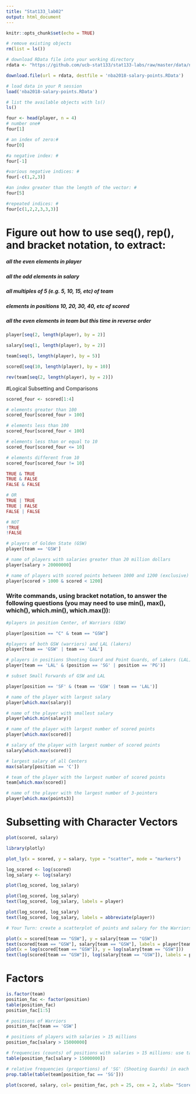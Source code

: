 ```yaml
---
title: "Stat133_lab02"
output: html_document
---
```


```r
knitr::opts_chunk$set(echo = TRUE)
```

```r
# remove existing objects
rm(list = ls())
```

```r
# download RData file into your working directory
rdata <- "https://github.com/ucb-stat133/stat133-labs/raw/master/data/nba2018-salary-points.RData"

download.file(url = rdata, destfile = 'nba2018-salary-points.RData')
```

```r
# load data in your R session
load('nba2018-salary-points.RData')
```

```r
# list the available objects with ls()
ls()
```

```r
four <- head(player, n = 4)
# number one#
four[1]
```

```r
# an index of zero:# 
four[0]
```

```r
#a negative index: #
four[-1]
```

```r
#various negative indices: #
four[-c(1,2,3)]
```

```r
#an index greater than the length of the vector: #
four[5]
```

```r
#repeated indices: #
four[c(1,2,2,3,3,3)]
```


# Figure out how to use seq(), rep(), and bracket notation, to extract:

##### all the even elements in player
##### all the odd elements in salary
##### all multiples of 5 (e.g. 5, 10, 15, etc) of team
##### elements in positions 10, 20, 30, 40, etc of scored
##### all the even elements in team but this time in reverse order

```r
player[seq(2, length(player), by = 2)]
```

```r
salary[seq(1, length(player), by = 2)]
```

```r
team[seq(5, length(player), by = 5)]
```

```r
scored[seq(10, length(player), by = 10)]
```

```r
rev(team[seq(2, length(player), by = 2)])
```

#Logical Subsetting and Comparisons
```r
scored_four <- scored[1:4]

# elements greater than 100
scored_four[scored_four > 100]

# elements less than 100
scored_four[scored_four < 100]

# elements less than or equal to 10
scored_four[scored_four <= 10]

# elements different from 10
scored_four[scored_four != 10]
```

```r
TRUE & TRUE
TRUE & FALSE
FALSE & FALSE

# OR
TRUE | TRUE
TRUE | FALSE
FALSE | FALSE

# NOT
!TRUE
!FALSE
```

```r
# players of Golden State (GSW)
player[team == 'GSW']

# name of players with salaries greater than 20 million dollars
player[salary > 20000000]

# name of players with scored points between 1000 and 1200 (exclusive)
player[scored > 1000 & scored < 1200]
```

### Write commands, using bracket notation, to answer the following questions (you may need to use min(), max(), which(), which.min(), which.max()):

```r
#players in position Center, of Warriors (GSW)

player[position == "C" & team == "GSW"]
```

```r
#players of both GSW (warriors) and LAL (lakers)
player[team == 'GSW' | team == 'LAL']
```

```r
# players in positions Shooting Guard and Point Guards, of Lakers (LAL)
player[team == 'LAL' & (position == 'SG' | position == 'PG')]
```

```r
# subset Small Forwards of GSW and LAL

player[position == 'SF' & (team == 'GSW' | team == 'LAL')]
```

```r
# name of the player with largest salary
player[which.max(salary)]

# name of the player with smallest salary
player[which.min(salary)]

# name of the player with largest number of scored points
player[which.max(scored)]

# salary of the player with largest number of scored points
salary[which.max(scored)]
```

```r
# largest salary of all Centers
max(salary[position == 'C'])

# team of the player with the largest number of scored points
team[which.max(scored)]

# name of the player with the largest number of 3-pointers
player[which.max(points3)]
```

# Subsetting with Character Vectors

```r
plot(scored, salary)
```

```r
library(plotly)
```

```r
plot_ly(x = scored, y = salary, type = "scatter", mode = "markers")

```

```r
log_scored <- log(scored)
log_salary <- log(salary)

plot(log_scored, log_salary)

plot(log_scored, log_salary)
text(log_scored, log_salary, labels = player)

plot(log_scored, log_salary)
text(log_scored, log_salary, labels = abbreviate(player))
```

```r
# Your Turn: create a scatterplot of points and salary for the Warriors (GSW), displaying the names of the players. Generate two scatterplots, one with raw values (original scale, and another plot with log-transformations).

plot(x = scored[team == "GSW"], y = salary[team == "GSW"])
text(scored[team == "GSW"], salary[team == "GSW"], labels = player[team == "GSW"])
plot(x = log(scored[team == "GSW"]), y = log(salary[team == "GSW"]))
text(log(scored[team == "GSW"]), log(salary[team == "GSW"]), labels = player[team == "GSW"])
```

# Factors
```r
is.factor(team)
position_fac <- factor(position)
table(position_fac)
position_fac[1:5]

```

```r
# positions of Warriors
position_fac[team == 'GSW']
```

```r
# positions of players with salaries > 15 millions
position_fac[salary > 15000000]
```

```r
# frequencies (counts) of positions with salaries > 15 millions: use table
table(position_fac[salary > 15000000])

```

```r
# relative frequencies (proportions) of 'SG' (Shooting Guards) in each team
prop.table(table(team[position_fac == 'SG']))
```

```r
plot(scored, salary, col= position_fac, pch = 25, cex = 2, xlab= "Scores", ylab = "Salary")

```

```r

```

```r

```

```r

```

